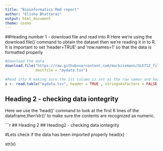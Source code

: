 ```yaml
---
title: "Bioinformatics Rmd report"
author: "Elisha Bhattarai"
output: html_document
theme: cosmo
---
```


##Heading number 1 - download file and read into R
Here we're using the download.file()`command to obtain the dataset
then we're reading it in to R. It is important to set 'header=TRUE'
and 'row.names=1' so that the data is formatted properly

```r
#Download the data
download.file("https://raw.githubusercontent.com/markziemann/SLE712_files/master/bioinfo_asst3_part1_files/mydata.tsv",
              destfile = "mydata.tsv")
              
#Read into R making sure the 1st column is set as the row names and headers are recognised
x <- read.table("mydata.tsv", header = TRUE , stringsAsFactors = FALSE, row.names =1) 
```

## Heading 2 - checking data iontegrity
Here we use the 'head()' command to look at the first 6 lines of the dataframe,then'str()' to make sure the contents are recognized as numeric.

```r




## Heading 2
## Heading2 - checking data iontegrity



#Lets check if the data has been imported properly
head(x)



str(x)
